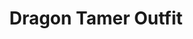 ---
title: "Dragon Tamer Outfit"
meta_title: "Dragon Tamer Outfit craft"
description: "Craft de Dragon Tamer Outfit"
rank: "d"
draft: false
name: "Dragon Tamer Outfit"
recipe_img: "https://wiki.pokexgames.com/images/c/cb/DragonMaster.png"
level: 35
craft_time: 18000
result: 1
value_npc: 1
ingredients:
  - name: "Cloth"
    quantity: 10
    item_img: "https://wiki.pokexgames.com/images/5/51/Cloth.png"
    value_npc: 1
  - name: "Dragon Tooth"
    quantity: 13
    item_img: "https://wiki.pokexgames.com/images/9/9f/DragonTooth.png"
    value_npc: 1
  - name: "Dragon Tail"
    quantity: 10
    item_img: "https://wiki.pokexgames.com/images/8/88/Dragon_Tail.png"
    value_npc: 1
  - name: "Sand Tail"
    quantity: 50
    item_img: "https://wiki.pokexgames.com/images/3/3e/Sand_Tail.png"
    value_npc: 1
  - name: "Mini Wing"
    quantity: 3
    item_img: "https://wiki.pokexgames.com/images/c/c4/Mini_Wings.png"
    value_npc: 1
  - name: "Refined Style Point"
    quantity: 200
    item_img: "https://wiki.pokexgames.com/images/6/6b/Refined_style_point.png"
    value_npc: 1
---